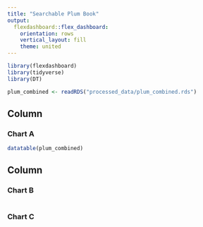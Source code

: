 ```yaml
---
title: "Searchable Plum Book"
output: 
  flexdashboard::flex_dashboard:
    orientation: rows
    vertical_layout: fill
    theme: united
---
```


```r
library(flexdashboard)
library(tidyverse)
library(DT)

plum_combined <- readRDS("processed_data/plum_combined.rds")
```

Column {data-width=650}
-----------------------------------------------------------------------

### Chart A

```r

datatable(plum_combined)

```

Column {data-width=350}
-----------------------------------------------------------------------

### Chart B

```r

```

### Chart C

```r

```

